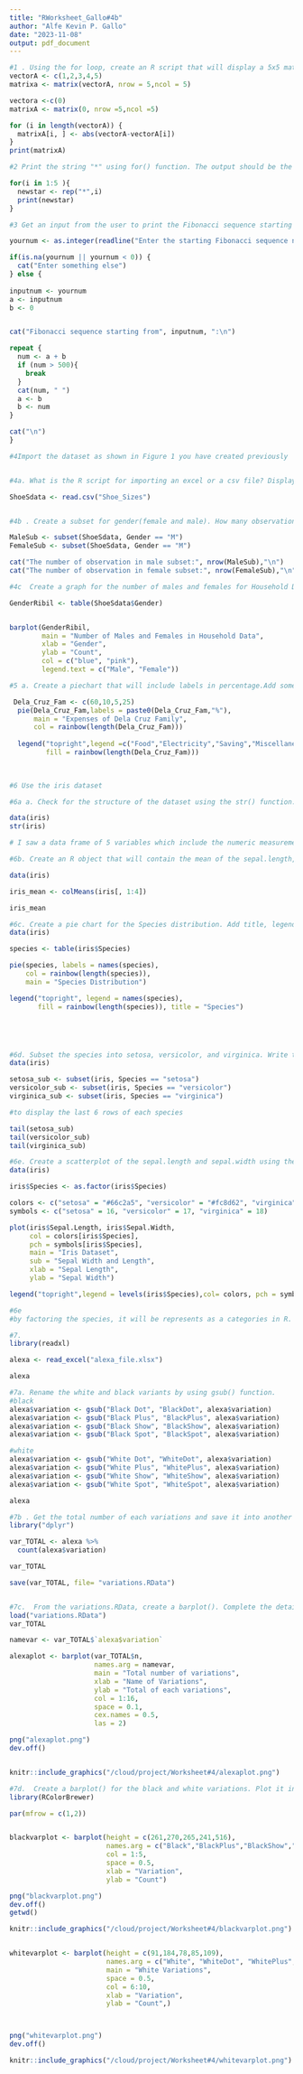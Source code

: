 ```yaml
---
title: "RWorksheet_Gallo#4b"
author: "Alfe Kevin P. Gallo"
date: "2023-11-08"
output: pdf_document
---
```


```r
#1 . Using the for loop, create an R script that will display a 5x5 matrix as shown in Figure 1. It must contain vectorA = [1,2,3,4,5] and a 5 x 5 zero matrix.
vectorA <- c(1,2,3,4,5)
matrixa <- matrix(vectorA, nrow = 5,ncol = 5)

vectora <-c(0)
matrixA <- matrix(0, nrow =5,ncol =5)

for (i in length(vectorA)) {
  matrixA[i, ] <- abs(vectorA-vectorA[i])
}
print(matrixA)

```
```r
#2 Print the string "*" using for() function. The output should be the same as shown in Figur

for(i in 1:5 ){
  newstar <- rep("*",i)
  print(newstar)
}

```
```r
#3 Get an input from the user to print the Fibonacci sequence starting from the 1st input up to 500. Use repeat and break statements. Write the R Scripts and its output.

yournum <- as.integer(readline("Enter the starting Fibonacci sequence number: "))

if(is.na(yournum || yournum < 0)) {
  cat("Enter something else")
} else {
  
inputnum <- yournum
a <- inputnum
b <- 0


cat("Fibonacci sequence starting from", inputnum, ":\n")

repeat {
  num <- a + b
  if (num > 500){
    break
  }
  cat(num, " ")
  a <- b
  b <- num
}

cat("\n")
}

```
```r

#4Import the dataset as shown in Figure 1 you have created previously


#4a. What is the R script for importing an excel or a csv file? Display the first 6 rows ofthe dataset? Show your codes and its result

ShoeSdata <- read.csv("Shoe_Sizes")


#4b . Create a subset for gender(female and male). How many observations are there in Male? How about in Female? Write the R scripts and its output.

MaleSub <- subset(ShoeSdata, Gender == "M")
FemaleSub <- subset(ShoeSdata, Gender == "M")

cat("The number of observation in male subset:", nrow(MaleSub),"\n")
cat("The number of observation in female subset:", nrow(FemaleSub),"\n")

#4c  Create a graph for the number of males and females for Household Data. Use plot(),chart type = barplot. Make sure to place title, legends, and colors. Write the R scripts and its result.

GenderRibil <- table(ShoeSdata$Gender)


barplot(GenderRibil, 
        main = "Number of Males and Females in Household Data", 
        xlab = "Gender", 
        ylab = "Count",
        col = c("blue", "pink"), 
        legend.text = c("Male", "Female"))

```
```r
#5 a. Create a piechart that will include labels in percentage.Add some colors and title of the chart. Write the R scripts and show its output.

 Dela_Cruz_Fam <- c(60,10,5,25)
  pie(Dela_Cruz_Fam,labels = paste0(Dela_Cruz_Fam,"%"),
      main = "Expenses of Dela Cruz Family",
      col = rainbow(length(Dela_Cruz_Fam)))
  
  legend("topright",legend =c("Food","Electricity","Saving","Miscellaneous"),
         fill = rainbow(length(Dela_Cruz_Fam)))
  
    
```
```r
#6 Use the iris dataset

#6a a. Check for the structure of the dataset using the str() function. Describe what youhave seen in the output.

data(iris)
str(iris)

# I saw a data frame of 5 variables which include the numeric measurements for Sepal.Length, Sepal.Width, Petal.Length, and Petal.Width, as well as a factor variable for the Species.
```
```r
#6b. Create an R object that will contain the mean of the sepal.length, sepal.width,petal.length,and petal.width. What is the R script and its result?

data(iris)

iris_mean <- colMeans(iris[, 1:4])

iris_mean

```

```r
#6c. Create a pie chart for the Species distribution. Add title, legends, and colors. Write the R script and its result
data(iris)

species <- table(iris$Species)

pie(species, labels = names(species),
    col = rainbow(length(species)),
    main = "Species Distribution")

legend("topright", legend = names(species),
       fill = rainbow(length(species)), title = "Species")






```

```r
#6d. Subset the species into setosa, versicolor, and virginica. Write the R scripts and show the last six (6) rows of each species.
data(iris)

setosa_sub <- subset(iris, Species == "setosa")
versicolor_sub <- subset(iris, Species == "versicolor")
virginica_sub <- subset(iris, Species == "virginica")

#to display the last 6 rows of each species

tail(setosa_sub)
tail(versicolor_sub)
tail(virginica_sub)

```


```r
#6e. Create a scatterplot of the sepal.length and sepal.width using the different species(setosa,versicolor,virginica). Add a title = “Iris Dataset”, subtitle = “Sepal width and length, labels for the x and y axis, the pch symbol and colors should be based on the species.
data(iris)

iris$Species <- as.factor(iris$Species)

colors <- c("setosa" = "#66c2a5", "versicolor" = "#fc8d62", "virginica" = "#8da0cb")
symbols <- c("setosa" = 16, "versicolor" = 17, "virginica" = 18)

plot(iris$Sepal.Length, iris$Sepal.Width,
     col = colors[iris$Species],
     pch = symbols[iris$Species],
     main = "Iris Dataset",
     sub = "Sepal Width and Length",
     xlab = "Sepal Length",
     ylab = "Sepal Width")

legend("topright",legend = levels(iris$Species),col= colors, pch = symbols, title = "Species")

#6e
#by factoring the species, it will be represents as a categories in R.
```

```r
#7.
library(readxl)

alexa <- read_excel("alexa_file.xlsx")

alexa

```

```r
#7a. Rename the white and black variants by using gsub() function.
#black
alexa$variation <- gsub("Black Dot", "BlackDot", alexa$variation)
alexa$variation <- gsub("Black Plus", "BlackPlus", alexa$variation)
alexa$variation <- gsub("Black Show", "BlackShow", alexa$variation)
alexa$variation <- gsub("Black Spot", "BlackSpot", alexa$variation)

#white
alexa$variation <- gsub("White Dot", "WhiteDot", alexa$variation)
alexa$variation <- gsub("White Plus", "WhitePlus", alexa$variation)
alexa$variation <- gsub("White Show", "WhiteShow", alexa$variation)
alexa$variation <- gsub("White Spot", "WhiteSpot", alexa$variation)

alexa

```

```r
#7b . Get the total number of each variations and save it into another object. Save the object as variations.RData. Write the R scripts. What is its result?
library("dplyr")

var_TOTAL <- alexa %>%
  count(alexa$variation)

var_TOTAL

save(var_TOTAL, file= "variations.RData")



```

```r
#7c.  From the variations.RData, create a barplot(). Complete the details of the chart which include the title, color, labels of each bar.
load("variations.RData")
var_TOTAL

namevar <- var_TOTAL$`alexa$variation`

alexaplot <- barplot(var_TOTAL$n,
                     names.arg = namevar,
                     main = "Total number of variations",
                     xlab = "Name of Variations",
                     ylab = "Total of each variations",
                     col = 1:16,
                     space = 0.1,
                     cex.names = 0.5,
                     las = 2)

png("alexaplot.png")
dev.off()


knitr::include_graphics("/cloud/project/Worksheet#4/alexaplot.png")

```

```r
#7d.  Create a barplot() for the black and white variations. Plot it in 1 frame, side byside. Complete the details of the char
library(RColorBrewer)

par(mfrow = c(1,2))


blackvarplot <- barplot(height = c(261,270,265,241,516), 
                        names.arg = c("Black","BlackPlus","BlackShow","BlackSpot","BlackDot"), main = "Black Variations",
                        col = 1:5,
                        space = 0.5,
                        xlab = "Variation",
                        ylab = "Count")

png("blackvarplot.png")
dev.off()
getwd()

knitr::include_graphics("/cloud/project/Worksheet#4/blackvarplot.png")


whitevarplot <- barplot(height = c(91,184,78,85,109), 
                        names.arg = c("White", "WhiteDot", "WhitePlus", "WhiteShow", "WhiteSpot"),
                        main = "White Variations",
                        space = 0.5,
                        col = 6:10,
                        xlab = "Variation",
                        ylab = "Count",)



png("whitevarplot.png")
dev.off()

knitr::include_graphics("/cloud/project/Worksheet#4/whitevarplot.png")

```
